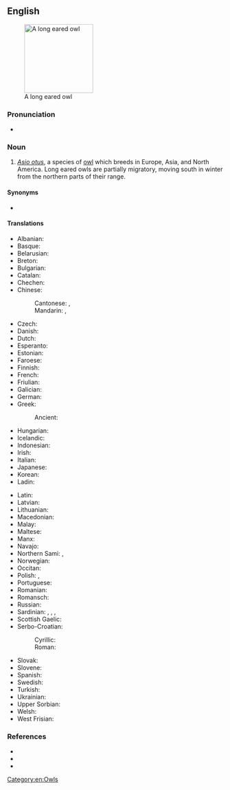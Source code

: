 ==English==
[[Image:Waldohreule_in_freier_Wildbahn.jpg|thumb|160px|A long eared owl]]

===Pronunciation===
* {{a|UK}} {{IPA|en|/ˌlɒŋɪədˈaʊl/}}

===Noun===
{{en-noun|head=[[long]]-[[eared]] [[owl]]}}

# ''[[Asio otus]]'', a species of [[owl]] which breeds in Europe, Asia, and North America. Long eared owls are partially migratory, moving south in winter from the northern parts of their range.

====Synonyms====
* {{taxlink|Strix otus|species|noshow=1|ver=160930}} {{qualifier|former taxonomic name}}

====Translations====
{{trans-top|Asio otus}}
* Albanian: {{t|sq|bufi veshgjatë}}
* Basque: {{t|eu|hontz ertain}}
* Belarusian: {{t|be|вушастая сава|f}}
* Breton: {{t|br|toud penn-kazh}}
* Bulgarian: {{t|bg|горска ушата сова|f}}
* Catalan: {{t|ca|mussol banyut|m}}
* Chechen: {{t|ce|бухӏа}}
* Chinese:
*: Cantonese: {{t|yue|長耳鴞|sc=Hani}}, {{t|yue|长耳鸮|tr=coeng4 ji5 hiu1|sc=Hani}}
*: Mandarin: {{t+|cmn|長耳鴞|sc=Hani}}, {{t+|cmn|长耳鸮|tr=cháng'ěrxiāo|sc=Hani}}
* Czech: {{t|cs|kalous}}
* Danish: {{t+|da|skovhornugle|c}}
* Dutch: {{t+|nl|ransuil|m}}
* Esperanto: {{t|eo|orelstrigo}}
* Estonian: {{t|et|kőrvukräts}}
* Faroese: {{t|fo|kattúla}}
* Finnish: {{t+|fi|sarvipöllö}}
* French: {{t|fr|hibou moyen duc|m}}
* Friulian: {{t|fur|çus}}
* Galician: {{t|gl|bufo pequeno|m}}
* German: {{t+|de|Waldohreule|f}}
* Greek: {{t+|el|νανόμπουφος|m}}
*: Ancient: {{t|grc|αἰγοκέφαλος|m}}
* Hungarian: {{t+|hu|erdei fülesbagoly}}
* Icelandic: {{t+|is|eyrugla}}
* Indonesian: {{t|id|burung hantu bertelinga panjang}}
* Irish: {{t|ga|ceann cait}}
* Italian: {{t|it|gufo comune|m}}
* Japanese: {{t|ja|虎斑木菟|tr=トラフズク, tora fuzuku}}
* Korean: {{t+|ko|부엉이}}
* Ladin: {{t|lld|ciuita}}
{{trans-mid}}
* Latin: {{t|la|axio|f}}
* Latvian: {{t|lv|ausainā pūce}}
* Lithuanian: {{t|lt|mažasis apuokas}}
* Macedonian: {{t|mk|мал був|m}}
* Malay: {{t|ms|burung hantu telinga panjang}}
* Maltese: {{t+|mt|qattus}}
* Manx: {{t|gv|hullad eairkagh|f}}
* Navajo: {{t|nv|néʼéshjaaʼ yázhí}}
* Northern Sami: {{t|se|bealljeloađgu}}, {{t|se|bealljeloatku}}
* Norwegian: {{t|no|hornugle}}
* Occitan: {{t+|oc|duganèl}}
* Polish: {{t|pl|sowa szara|f}}, {{t+|pl|uszatka|f}}
* Portuguese: {{t|pt|mocho-pequeno|m}}
* Romanian: {{t|ro|ciuf de pădure|m}}
* Romansch: {{t|rm|piv mesaun}}
* Russian: {{t|ru|уша́стая сова́|f}}
* Sardinian: {{t|sc|cuccumeu}}, {{t|sc|cuccummiau}}, {{t|sc|cuccu}}, {{t|sc|cuccumeò}}
* Scottish Gaelic: {{t|gd|comhachag-adharcach|f}}
* Serbo-Croatian:
*: Cyrillic: {{t|sh|мала ушара|f}}
*: Roman: {{t+|sh|mala ušara|f}}
* Slovak: {{t|sk|myšiarka ušatá|f}}
* Slovene: {{t|sl|mala uharica|f}}
* Spanish: {{t|es|búho chico|m}}
* Swedish: {{t+|sv|hornuggla|c}}
* Turkish: {{t+|tr|kulaklı orman baykuşu}}
* Ukrainian: {{t|uk|сова вухата|f}}
* Upper Sorbian: {{t|hsb|lěsawa|f}}
* Welsh: {{t|cy|tylluan gorniog}}
* West Frisian: {{t|fy|hoarnûle}}
{{trans-bottom}}

===References===
* {{pedia}}
* {{specieslite|Asio otus|i=1}}
* {{comcatlite|Asio otus|i=1}}

[[Category:en:Owls]]